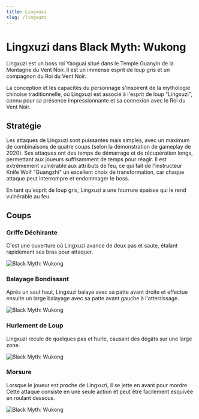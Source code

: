 ```yaml
---
title: Lingxuzi
slug: /lingxuzi
---
```


# Lingxuzi dans Black Myth: Wukong

Lingxuzi est un boss roi Yaoguai situé dans le Temple Guanyin de la Montagne du Vent Noir. Il est un immense esprit de loup gris et un compagnon du Roi du Vent Noir.

La conception et les capacités du personnage s'inspirent de la mythologie chinoise traditionnelle, où Lingxuzi est associé à l'esprit de loup "Lingxuzi", connu pour sa présence impressionnante et sa connexion avec le Roi du Vent Noir.

## Stratégie

Les attaques de Lingxuzi sont puissantes mais simples, avec un maximum de combinaisons de quatre coups (selon la démonstration de gameplay de 2020). Ses attaques ont des temps de démarrage et de récupération longs, permettant aux joueurs suffisamment de temps pour réagir. Il est extrêmement vulnérable aux attributs de feu, ce qui fait de l'instructeur Knife Wolf "Guangzhi" un excellent choix de transformation, car chaque attaque peut interrompre et endommager le boss.

En tant qu'esprit de loup gris, Lingxuzi a une fourrure épaisse qui le rend vulnérable au feu.

## Coups

### Griffe Déchirante

C'est une ouverture où Lingxuzi avance de deux pas et saute, étalant rapidement ses bras pour attaquer.

<img src="https://image.informedainews.com/siliezhua.gif" alt="Black Myth: Wukong"/>

### Balayage Bondissant

Après un saut haut, Lingxuzi balaye avec sa patte avant droite et effectue ensuite un large balayage avec sa patte avant gauche à l'atterrissage.

<img src="https://image.informedainews.com/fpjhs.gif" alt="Black Myth: Wukong"/>

### Hurlement de Loup

Lingxuzi recule de quelques pas et hurle, causant des dégâts sur une large zone.

<img src="https://image.informedainews.com/lh.gif" alt="Black Myth: Wukong"/>

### Morsure

Lorsque le joueur est proche de Lingxuzi, il se jette en avant pour mordre. Cette attaque consiste en une seule action et peut être facilement esquivée en roulant dessous.

<img src="https://image.informedainews.com/qy.gif" alt="Black Myth: Wukong"/>